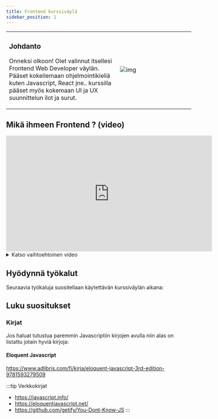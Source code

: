 ```yaml
---
title: Frontend kurssiväylä
sidebar_position: 1
---
```



<table>
<tr>
<td width="60%">  

### Johdanto
Onneksi olkoon! Olet valinnut itsellesi Frontend Web Developer väylän.  
Pääset kokeilemaan ohjelmointikieliä kuten Javascript, React jne.. kurssilla pääset myös kokemaan UI ja UX suunnittelun ilot ja surut. 

  

</td>
<td>

![img](/img/undraw_frontend.svg)

</td>
</tr>
</table>

## Mikä ihmeen Frontend ? (video)

<iframe width="560" height="315" src="https://www.youtube-nocookie.com/embed/qyHyFsT7Hig" title="YouTube video player" frameborder="0" allow="accelerometer; autoplay; clipboard-write; encrypted-media; gyroscope; picture-in-picture" allowfullscreen></iframe>
<details>
  <summary>Katso vaihtoehtoinen video</summary>
  
<iframe width="560" height="315" src="https://www.youtube-nocookie.com/embed/GJ8jidDdWVg" title="YouTube video player" frameborder="0" allow="accelerometer; autoplay; clipboard-write; encrypted-media; gyroscope; picture-in-picture" allowfullscreen></iframe>
</details>  

## Hyödynnä työkalut

Seuraavia työkaluja suositellaan käytettävän kurssiväylän aikana:  

<GetFile />  

  

## Luku suositukset

### Kirjat
Jos haluat tutustua paremmin Javascriptiin kirjojen avulla niin alas on listattu jotain hyviä kirjoja:
#### Eloquent Javascript
https://www.adlibris.com/fi/kirja/eloquent-javascript-3rd-edition-9781593279509  

:::tip Verkkokirjat
- https://javascript.info/
- https://eloquentjavascript.net/
- https://github.com/getify/You-Dont-Know-JS
:::